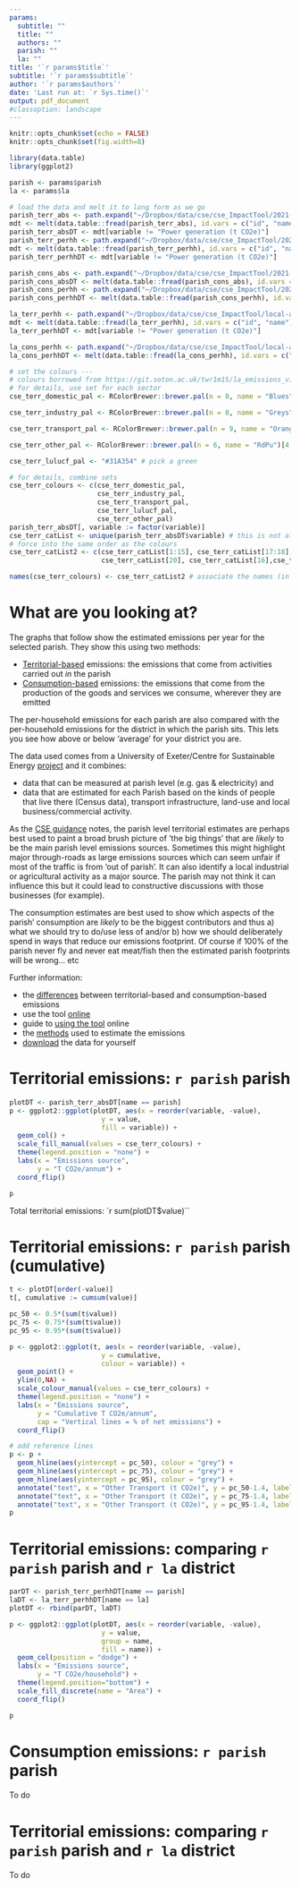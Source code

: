 ```yaml
---
params:
  subtitle: ""
  title: ""
  authors: ""
  parish: ""
  la: ""
title: '`r params$title`'
subtitle: '`r params$subtitle`'
author: '`r params$authors`'
date: 'Last run at: `r Sys.time()`'
output: pdf_document
#classoption: landscape
---
```


```r
knitr::opts_chunk$set(echo = FALSE)
knitr::opts_chunk$set(fig.width=8)

library(data.table)
library(ggplot2)

parish <- params$parish
la <- params$la

# load the data and melt it to long form as we go
parish_terr_abs <- path.expand("~/Dropbox/data/cse/cse_ImpactTool/2021-12-07/parish-all-territorial-absolute.csv")
mdt <- melt(data.table::fread(parish_terr_abs), id.vars = c("id", "name"))
parish_terr_absDT <- mdt[variable != "Power generation (t CO2e)"]
parish_terr_perhh <- path.expand("~/Dropbox/data/cse/cse_ImpactTool/2021-12-07/parish-all-territorial-per-household.csv")
mdt <- melt(data.table::fread(parish_terr_perhh), id.vars = c("id", "name"))
parish_terr_perhhDT <- mdt[variable != "Power generation (t CO2e)"]

parish_cons_abs <- path.expand("~/Dropbox/data/cse/cse_ImpactTool/2021-12-07/parish-all-consumption-absolute.csv")
parish_cons_absDT <- melt(data.table::fread(parish_cons_abs), id.vars = c("id", "name"))
parish_cons_perhh <- path.expand("~/Dropbox/data/cse/cse_ImpactTool/2021-12-07/parish-all-consumption-per-household.csv")
parish_cons_perhhDT <- melt(data.table::fread(parish_cons_perhh), id.vars = c("id", "name"))

la_terr_perhh <- path.expand("~/Dropbox/data/cse/cse_ImpactTool/local-authority-all-territorial-per-household.csv.gz")
mdt <- melt(data.table::fread(la_terr_perhh), id.vars = c("id", "name"))
la_terr_perhhDT <- mdt[variable != "Power generation (t CO2e)"]

la_cons_perhh <- path.expand("~/Dropbox/data/cse/cse_ImpactTool/local-authority-all-consumption-per-household.csv.gz")
la_cons_perhhDT <- melt(data.table::fread(la_cons_perhh), id.vars = c("id", "name"))

```

```r
# set the colours ---
# colours borrowed from https://git.soton.ac.uk/twr1m15/la_emissions_viz/-/blob/master/shiny/app.R
# for details, use set for each sector
cse_terr_domestic_pal <- RColorBrewer::brewer.pal(n = 8, name = "Blues")[3:8]    # domestic blues, 6 categories

cse_terr_industry_pal <- RColorBrewer::brewer.pal(n = 8, name = "Greys")[3:8]    # industry greys, 6 categories incl Agric

cse_terr_transport_pal <- RColorBrewer::brewer.pal(n = 9, name = "Oranges")[3:7] # transport incl aviation & shipping oranges, 5 categories

cse_terr_other_pal <- RColorBrewer::brewer.pal(n = 6, name = "RdPu")[4:5]    #  greys,  2 categories  waste & F-gases

cse_terr_lulucf_pal <- "#31A354" # pick a green

# for details, combine sets
cse_terr_colours <- c(cse_terr_domestic_pal, 
                      cse_terr_industry_pal, 
                      cse_terr_transport_pal,
                      cse_terr_lulucf_pal,
                      cse_terr_other_pal)
parish_terr_absDT[, variable := factor(variable)]
cse_terr_catList <- unique(parish_terr_absDT$variable) # this is not alphabetical - why?
# force into the same order as the colours
cse_terr_catList2 <- c(cse_terr_catList[1:15], cse_terr_catList[17:18], 
                       cse_terr_catList[20], cse_terr_catList[16],cse_terr_catList[19] )

names(cse_terr_colours) <- cse_terr_catList2 # associate the names (in this order) with the colours
```

# What are you looking at?

The graphs that follow show the estimated emissions per year for the selected parish. They show this using two methods:

 * [Territorial-based](https://www.ons.gov.uk/economy/environmentalaccounts/articles/netzeroandthedifferentofficialmeasuresoftheuksgreenhousegasemissions/2019-07-24#measuring-the-uks-progress-to-net-zero) emissions: the emissions that come from activities carried out _in_ the parish
 * [Consumption-based](https://www.ons.gov.uk/economy/environmentalaccounts/articles/netzeroandthedifferentofficialmeasuresoftheuksgreenhousegasemissions/2019-07-24#the-uks-carbon-footprint) emissions: the emissions that come from the production of the goods and services we consume, wherever they are emitted

The per-household emissions for each parish are also compared with the per-household emissions for the district in which the parish sits. This lets you see how above or below 'average' for your district you are.

The data used comes from a University of Exeter/Centre for Sustainable Energy [project](https://impact-tool.org.uk/about) and it combines:

 * data that can be measured at parish level (e.g. gas & electricity) and 
 * data that are estimated for each Parish based on the kinds of people that live there (Census data), transport infrastructure, land-use and local business/commercial activity. 

As the [CSE guidance](https://impact-tool.org.uk/using-the-tool) notes, the parish level territorial estimates are perhaps best used to paint a broad brush picture of ’the big things’ that are _likely_ to be the main parish level emissions sources. Sometimes this might highlight major through-roads as large emissions sources which can seem unfair if most of the traffic is from 'out of parish'. It can also identify a local industrial or agricultural activity as a major source. The parish may not think it can influence this but it could lead to constructive discussions with those businesses (for example). 

The consumption estimates are best used to show which aspects of the parish' consumption are _likely_ to be the biggest contributors and thus a) what we should try to do/use less of and/or b) how we should deliberately spend in ways that reduce our emissions footprint. Of course if 100% of the parish never fly and never eat meat/fish then the estimated parish footprints will be wrong... etc

Further information:

 * the [differences](https://impact-tool.org.uk/using-the-tool) between territorial-based and consumption-based emissions
 * use the tool [online](https://impact-tool.org.uk/footprint/search) 
 * guide to [using the tool](https://impact-tool.org.uk/using-the-tool) online
 * the [methods](https://impact-tool.org.uk/methodology) used to estimate the emissions
 * [download](https://impact-tool.org.uk/download) the data for yourself

\newpage

# Territorial emissions: `r parish` parish

```r
plotDT <- parish_terr_absDT[name == parish]
p <- ggplot2::ggplot(plotDT, aes(x = reorder(variable, -value), 
                       y = value,
                       fill = variable)) +
  geom_col() +
  scale_fill_manual(values = cse_terr_colours) +
  theme(legend.position = "none") +
  labs(x = "Emissions source",
       y = "T CO2e/annum") +
  coord_flip()

p
```

Total territorial emissions: `r sum(plotDT$value)``

# Territorial emissions: `r parish` parish (cumulative)

```r
t <- plotDT[order(-value)]
t[, cumulative := cumsum(value)]

pc_50 <- 0.5*(sum(t$value))
pc_75 <- 0.75*(sum(t$value))
pc_95 <- 0.95*(sum(t$value))

p <- ggplot2::ggplot(t, aes(x = reorder(variable, -value), 
                       y = cumulative,
                       colour = variable)) +
  geom_point() +
  ylim(0,NA) +
  scale_colour_manual(values = cse_terr_colours) +
  theme(legend.position = "none") +
  labs(x = "Emissions source",
       y = "Cumulative T CO2e/annum",
       cap = "Vertical lines = % of net emissions") +
  coord_flip()

# add reference lines
p <- p + 
  geom_hline(aes(yintercept = pc_50), colour = "grey") +
  geom_hline(aes(yintercept = pc_75), colour = "grey") +
  geom_hline(aes(yintercept = pc_95), colour = "grey") +
  annotate("text", x = "Other Transport (t CO2e)", y = pc_50-1.4, label = "50%", colour = "grey") +
  annotate("text", x = "Other Transport (t CO2e)", y = pc_75-1.4, label = "75%", colour = "grey") +
  annotate("text", x = "Other Transport (t CO2e)", y = pc_95-1.4, label = "95%", colour = "grey")
p
```
\newpage

# Territorial emissions: comparing `r parish` parish and `r la` district

```r
parDT <- parish_terr_perhhDT[name == parish]
laDT <- la_terr_perhhDT[name == la]
plotDT <- rbind(parDT, laDT)

p <- ggplot2::ggplot(plotDT, aes(x = reorder(variable, -value), 
                       y = value,
                       group = name,
                       fill = name)) +
  geom_col(position = "dodge") +
  labs(x = "Emissions source",
       y = "T CO2e/household") +
  theme(legend.position="bottom") +
  scale_fill_discrete(name = "Area") +
  coord_flip()

p
```
\newpage

# Consumption emissions: `r parish` parish

To do

# Territorial emissions: comparing `r parish` parish and `r la` district

To do
